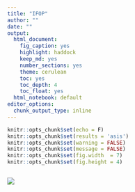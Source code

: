 ```yaml
---
title: "IFOP"
author: ""
date: ""
output:
  html_document:
    fig_caption: yes
    highlight: haddock
    keep_md: yes
    number_sections: yes
    theme: cerulean  
    toc: yes
    toc_depth: 4
    toc_float: yes
  html_notebook: default
editor_options: 
  chunk_output_type: inline
---
```


```r
knitr::opts_chunk$set(echo = F)
knitr::opts_chunk$set(results = 'asis')
knitr::opts_chunk$set(warning = FALSE)
knitr::opts_chunk$set(message = FALSE)
knitr::opts_chunk$set(fig.width  = 7)
knitr::opts_chunk$set(fig.height = 4)
```

```r

```

<img src="https://www.ifop.cl/wp-content/uploads/2017/10/base-talcahuano-2-960x350.png">





